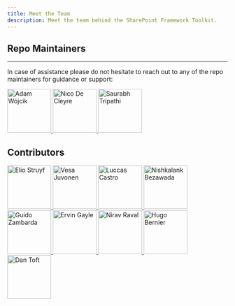 ```yaml
---
title: Meet the Team
description: Meet the team behind the SharePoint Framework Toolkit.
---
```


## Repo Maintainers
---

In case of assistance please do not hesitate to reach out to any of the repo maintainers for guidance or support:

<div className='flexible-container'>

  <a href="https://github.com/Adam-it">
    <img src="https://avatars.githubusercontent.com/u/58668583?v=4" alt="Adam Wójcik" width="100" />
  </a>

  <a href="https://github.com/nicodecleyre">
    <img src="https://avatars.githubusercontent.com/u/35696168?v=4" alt="Nico De Cleyre" width="100" />
  </a>

  <a href="https://github.com/Saurabh7019">
    <img src="https://avatars.githubusercontent.com/u/18114579?v=4" alt="Saurabh Tripathi" width="100" />
  </a>

</div>

## Contributors 

<div className='flexible-container'>

  <a href="https://github.com/estruyf">
    <img src="https://avatars.githubusercontent.com/u/2900833?v=4" alt="Elio Struyf" width="100" />
  </a>

  <a href="https://github.com/VesaJuvonen">
    <img src="https://avatars.githubusercontent.com/u/7446437?v=4" alt="Vesa Juvonen" width="100" />
  </a>

  <a href="https://github.com/DevPio">
    <img src="https://avatars.githubusercontent.com/u/64063580?v=4" alt="Luccas Castro" width="100" />
  </a>  

  <a href="https://github.com/NishkalankBezawada">
    <img src="https://avatars.githubusercontent.com/u/47456098?v=4" alt="Nishkalank Bezawada" width="100" />
  </a>  

  <a href="https://github.com/GuidoZam">
    <img src="https://avatars.githubusercontent.com/u/13046662?v=4" alt="Guido Zambarda" width="100" />
  </a>  

  <a href="https://github.com/ervingayle">
    <img src="https://avatars.githubusercontent.com/u/20663596?v=4" alt="Ervin Gayle" width="100" />
  </a>  

  <a href="https://github.com/nirav-raval">
    <img src="https://avatars.githubusercontent.com/u/25301465?v=4" alt="Nirav Raval" width="100" />
  </a>  

  <a href="https://github.com/hugoabernier">
    <img src="https://avatars.githubusercontent.com/u/13972467?v=4" alt="Hugo Bernier" width="100" />
  </a>  

  <a href="https://github.com/Tanddant">
    <img src="https://avatars.githubusercontent.com/u/6947024?v=4" alt="Dan Toft" width="100" />
  </a>  

</div>